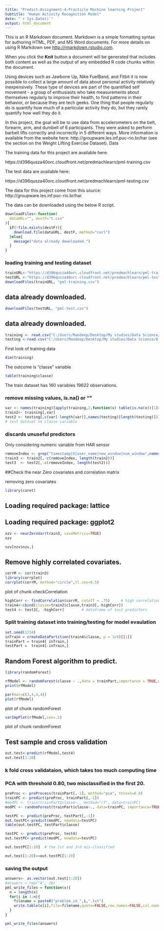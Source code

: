 ```yaml
---
title: "Predict-Assignment-4-Practicle Machine learning Project"
Subtitle: "Human Activity Recognition Model"
date: "`r Sys.Date()`"
output: html_document
---
```


This is an R Markdown document. Markdown is a simple formatting syntax for authoring HTML, PDF, and MS Word documents. For more details on using R Markdown see <http://rmarkdown.rstudio.com>.

When you click the **Knit** button a document will be generated that includes both content as well as the output of any embedded R code chunks within the document. 

Using devices such as Jawbone Up, Nike FuelBand, and Fitbit it is now possible to collect a large amount of data about personal activity relatively inexpensively. These type of devices are part of the quantified self movement - a group of enthusiasts who take measurements about themselves regularly to improve their health, to find patterns in their behavior, or because they are tech geeks. One thing that people regularly do is quantify how much of a particular activity they do, but they rarely quantify how well they do it.

In this project, the goal will be to use data from accelerometers on the belt, forearm, arm, and dumbell of 6 participants. They were asked to perform barbell lifts correctly and incorrectly in 5 different ways. More information is available from the website here: http://groupware.les.inf.puc-rio.br/har (see the section on the Weight Lifting Exercise Dataset).
Data

The training data for this project are available here:
  
  https://d396qusza40orc.cloudfront.net/predmachlearn/pml-training.csv

The test data are available here:
  
  https://d396qusza40orc.cloudfront.net/predmachlearn/pml-testing.csv

The data for this project come from this source: http://groupware.les.inf.puc-rio.br/har.

The data can be downloaded using the below R script.

```r
downloadFiles<-function(
  dataURL="", destF="t.csv"
){
  if(!file.exists(destF)){
    download.file(dataURL, destF, method="curl")
  }else{
    message("data already downloaded.")
  }
}
```

### loading training and testing dataset
```r
trainURL<-"https://d396qusza40orc.cloudfront.net/predmachlearn/pml-training.csv"
testURL <-"https://d396qusza40orc.cloudfront.net/predmachlearn/pml-testing.csv"
downloadFiles(trainURL, "pml-training.csv")
```

## data already downloaded.
```r
downloadFiles(testURL, "pml-test.csv")
```

## data already downloaded.

```r
training <- read.csv("C:/Users/Mandeep/Desktop/My studies/Data Science/8-Practical Machine Learning/P-3/submit/pml-training.csv", header = TRUE, sep =",", na.strings= c("NA",""," "))
testing <-read.csv("C:/Users/Mandeep/Desktop/My studies/Data Science/8-Practical Machine Learning/P-3/submit/pml-testing-1.csv", header = TRUE, sep = ",", na.strings= c("NA",""," "))
```

First look of training data
```r
dim(training)
```

The outcome is "classe" variable
```r
table(training$classe)
```

The train dataset has 160 variables 19622 observations.

### remove missing values, is.na() or ""

```r
var <- names(training)[apply(training,2,function(x) table(is.na(x))[1]==19622)]   
train2<- training[,var]
test2 <- testing[,c(var[-length(var)],names(testing)[length(testing)])]
# test dataset no classe variable
```

### discards unuseful predictors

Only considering numeric variable from HAR sensor

```r
removeIndex <- grep("timestamp|X|user_name|new_window|num_window",names(train2))
train3 <- train2[,-c(removeIndex, length(train2))]
test3  <- test2[,-c(removeIndex, length(test2))]
```

##Check the near Zero covariates and correlation matrix

removing zero covariates
```r
library(caret)
```

## Loading required package: lattice
## Loading required package: ggplot2

```r
nzv <- nearZeroVar(train3, saveMetrics=TRUE)
nzv
```

```r
nzv[nzv$nzv,]
```

## Remove highly correlated covariates.
```r
corrM <- cor(train3)
library(corrplot)
corrplot(corrM, method="circle",tl.cex=0.5)
```

plot of chunk checkCorrelation
```r
highCorr <- findCorrelation(corrM, cutoff = .75)     # high correlation
train4<-cbind(classe=train2$classe,train3[,-highCorr])    
test4 <- test3[, -highCorr]        # dataframe of test predictors
```

### Split training dataset into training/testing for model evaulation

```r
set.seed(1234)
inTrain = createDataPartition(train4$classe, p = 3/4)[[1]]
trainPart = train4[ inTrain,]
testPart =  train4[-inTrain,]
```

## Random Forest algorithm to predict.
```r
library(randomForest)
```


```r
rfModel <- randomForest(classe ~ .,data = trainPart,importance = TRUE,ntrees = 500)
print(rfModel)
```

```r
par(mar=c(3,4,4,4))                               
plot(rfModel)
```

plot of chunk randomForest
```r
varImpPlot(rfModel,cex=.5)  
```

plot of chunk randomForest

## Test sample and cross validation
```r
out.test<-predict(rfModel,test4) 
out.test[1:20]
```

### k fold cross validataion, which takes too much computing time
### PCA with threshold 0.80, two misclassified in the first 20.

```r
preProc <- preProcess(trainPart[,-1], method="pca", thresh=0.8)
trainPC <- predict(preProc, trainPart[,-1])
#modPC <- train(trainPart$classe~., method="rf", data=trainPC)
modPC <- randomForest(trainPart$classe~., data=trainPC, importance=TRUE, ntree=10)

testPC <- predict(preProc, testPart[,-1])
out.testPC<-predict(modPC, newdata=testPC)
table(out.testPC, testPart$classe)
```

```r
testPC <- predict(preProc, test4)
out.testPC<-predict(modPC, newdata=testPC)
```

```r
out.testPC[1:20]  # the 1st and 3rd mis-classified
```


```r
out.test[1:20]==out.testPC[1:20]
```

### saving the output
```r
answers<- as.vector(out.test[1:20])
#answers = rep("A", 20)
pml_write_files = function(x){
  n = length(x)
  for(i in 1:n){
    filename = paste0("problem_id_",i,".txt")
    write.table(x[i],file=filename,quote=FALSE,row.names=FALSE,col.names=FALSE)
  }
}
```

```r
pml_write_files(answers)
```
